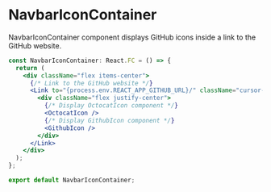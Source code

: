 
# NavbarIconContainer

NavbarIconContainer component displays GitHub icons inside a link to the GitHub website.

```jsx
const NavbarIconContainer: React.FC = () => {
  return (
    <div className="flex items-center">
      {/* Link to the GitHub website */}
      <Link to="{process.env.REACT_APP_GITHUB_URL}/" className="cursor-pointer">
        <div className="flex justify-center">
          {/* Display OctocatIcon component */}
          <OctocatIcon />
          {/* Display GithubIcon component */}
          <GithubIcon />
        </div>
      </Link>
    </div>
  );
};

export default NavbarIconContainer;
